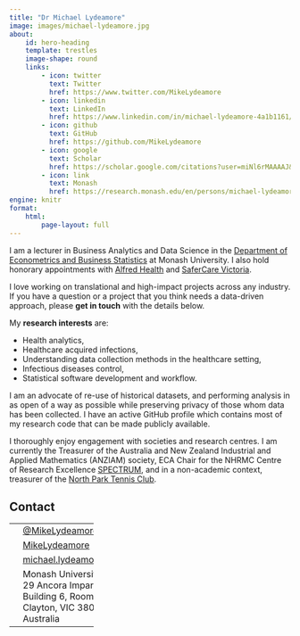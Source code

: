 ```yaml
---
title: "Dr Michael Lydeamore"
image: images/michael-lydeamore.jpg
about:
    id: hero-heading
    template: trestles
    image-shape: round
    links:
        - icon: twitter
          text: Twitter
          href: https://www.twitter.com/MikeLydeamore
        - icon: linkedin
          text: LinkedIn
          href: https://www.linkedin.com/in/michael-lydeamore-4a1b1161/
        - icon: github
          text: GitHub
          href: https://github.com/MikeLydeamore
        - icon: google
          text: Scholar
          href: https://scholar.google.com/citations?user=miNl6rMAAAAJ&hl=en
        - icon: link
          text: Monash
          href: https://research.monash.edu/en/persons/michael-lydeamore
engine: knitr
format:
    html:
        page-layout: full
---
```


::: {#hero-heading}

I am a lecturer in Business Analytics and Data Science in the [Department of Econometrics and Business Statistics](https://www.monash.edu/business/econometrics-and-business-statistics) at Monash University. I also hold honorary appointments with [Alfred Health](https://www.alfredhealth.org.au/) and [SaferCare Victoria](https://www.safercare.vic.gov.au/).

I love working on translational and high-impact projects across any industry. If you have a question or a project that you think needs a data-driven approach, please **get in touch** with the details below.

My **research interests** are:

* Health analytics,
* Healthcare acquired infections,
* Understanding data collection methods in the healthcare setting,
* Infectious diseases control,
* Statistical software development and workflow.

:::

I am an advocate of re-use of historical datasets, and performing analysis in as open of a way as possible while preserving privacy of those whom data has been collected. I have an active GitHub profile which contains most of my research code that can be made publicly available.

I thoroughly enjoy engagement with societies and research centres. I am currently the Treasurer of the Australia and New Zealand Industrial and Applied Mathematics (ANZIAM) society, ECA Chair for the NHRMC Centre of Research Excellence [SPECTRUM](https://www.spectrum.edu.au/), and in a non-academic context, treasurer of the [North Park Tennis Club](https://play.tennis.com.au/NorthParkTennisClub).


## Contact

<table class="table table-striped center" style="width:30%">
<tr><td style="width:5%"><i class="bi bi-twitter"></i></td><td> [@MikeLydeamore](https://twitter.com/MikeLydeamore)</td></tr>
<tr><td style="width:5%"><i class="bi bi-github"></i></i></td><td> [MikeLydeamore](https://github.com/MikeLydeamore)</td></tr>
<tr><td style="width:5%"><i class="bi bi-envelope"></i></td><td> [michael.lydeamore@monash.edu](mailto:michael.lydeamore@monash.edu)</td></tr>
<tr><td style="width:5%"><i class="bi bi-geo-alt-fill"></i></td><td> Monash University<br>29 Ancora Imparo Way<br>Building 6, Room 354<br>Clayton, VIC 3800<br>Australia</td></tr>
</table>
